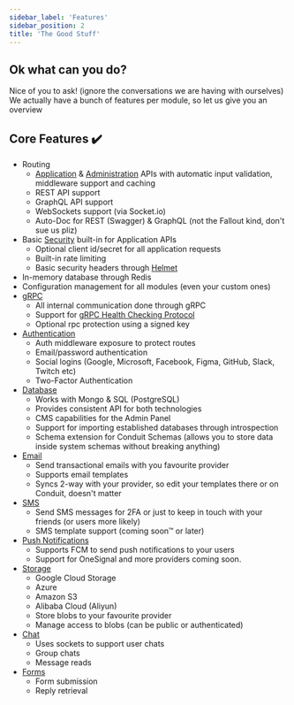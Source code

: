 ```yaml
---
sidebar_label: 'Features'
sidebar_position: 2
title: 'The Good Stuff'
---
```


## Ok what can you do?

Nice of you to ask! (ignore the conversations we are having with ourselves)<br />
We actually have a bunch of features per module, so let us give you an overview

## Core Features ✔️

- Routing
    - [Application](/docs/modules/router) & [Administration](/docs/administration) APIs with automatic input validation, middleware support and caching
    - REST API support
    - GraphQL API support
    - WebSockets support (via Socket.io)
    - Auto-Doc for REST (Swagger) & GraphQL (not the Fallout kind, don't sue us pliz)
- Basic [Security](/docs/modules/router/security) built-in for Application APIs
    - Optional client id/secret for all application requests
    - Built-in rate limiting
    - Basic security headers through [Helmet](https://github.com/helmetjs/helmet)
- In-memory database through Redis
- Configuration management for all modules (even your custom ones)
- [gRPC](https://grpc.io/)
    - All internal communication done through gRPC
    - Support for [gRPC Health Checking Protocol](https://github.com/grpc/grpc/blob/master/doc/health-checking.md)
    - Optional rpc protection using a signed key
- [Authentication](/docs/modules/authentication/)
    - Auth middleware exposure to protect routes
    - Email/password authentication
    - Social logins (Google, Microsoft, Facebook, Figma, GitHub, Slack, Twitch etc)
    - Two-Factor Authentication
- [Database](/docs/modules/database/)
    - Works with Mongo & SQL (PostgreSQL)
    - Provides consistent API for both technologies
    - CMS capabilities for the Admin Panel
    - Support for importing established databases through introspection
    - Schema extension for Conduit Schemas (allows you to store data inside system schemas without breaking anything)
- [Email](/docs/modules/email/)
    - Send transactional emails with you favourite provider
    - Supports email templates
    - Syncs 2-way with your provider, so edit your templates there or on Conduit, doesn't matter
- [SMS](/docs/modules/sms/)
    - Send SMS messages for 2FA or just to keep in touch with your friends (or users more likely)
    - SMS template support (coming soon™ or later)
- [Push Notifications](/docs/modules/push-notifications/)
    - Supports FCM to send push notifications to your users
    - Support for OneSignal and more providers coming soon.
- [Storage](/docs/modules/storage/)
    - Google Cloud Storage
    - Azure
    - Amazon S3
    - Alibaba Cloud (Aliyun)
    - Store blobs to your favourite provider
    - Manage access to blobs (can be public or authenticated)
- [Chat](/docs/modules/chat/)
    - Uses sockets to support user chats
    - Group chats
    - Message reads
- [Forms](/docs/modules/forms/)
    - Form submission
    - Reply retrieval
